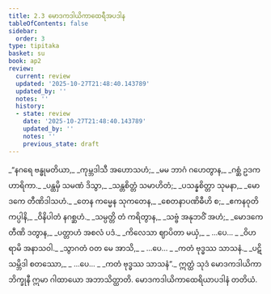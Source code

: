 ```yaml
---
title: 2.3 မောဒကဒါယိကာထေရီအပဒါန
tableOfContents: false
sidebar:
  order: 3
type: tipitaka
basket: su
book: ap2
review:
  current: review
  updated: '2025-10-27T21:48:40.143789'
  updated_by: ''
  notes: ''
  history:
  - state: review
    date: '2025-10-27T21:48:40.143789'
    updated_by: ''
    notes: ''
    previous_state: draft
---
```



<ReviewStatus review={frontmatter.review} showDetails={true} />

<HypothesisAnnotation frontmatter={frontmatter} />

<DynamicBreadcrumb />

<Division number="30" book="ap2" e="ch" v="20" p="18">

<Paragraph number="190" type="verses" book="ap2">
_“နဂရေ ဗန္ဓုမတိယာ,_  
_ကုမ္ဘဒါသီ အဟောသဟံ;_  
_မမ ဘာဂံ ဂဟေတွာန,_  
_ဂစ္ဆံ ဥဒကဟာရိကာ._  

</Paragraph>

</Division>
<Division number="31" book="ap2" e="ch" v="20" p="18">

<Paragraph number="191" type="verses" book="ap2">
_ပန္ထမှိ သမဏံ ဒိသွာ,_  
_သန္တစိတ္တံ သမာဟိတံ;_  
_ပသန္နစိတ္တာ သုမနာ,_  
_မောဒကေ တီဏိဒါသဟံ._  

</Paragraph>

</Division>
<Division number="32" book="ap2" e="ch" v="20" p="18">

<Paragraph number="192" type="verses" book="ap2">
_တေန ကမ္မေန သုကတေန,_  
_စေတနာပဏိဓီဟိ စ;_  
_ဧကနဝုတိကပ္ပါနိ,_  
_ဝိနိပါတံ နဂစ္ဆဟံ._  

</Paragraph>

</Division>
<Division number="33" book="ap2" e="ch" v="20" p="18">

<Paragraph number="193" type="verses" book="ap2">
_သမ္ပတ္တိ တံ ကရိတွာန,_  
_သဗ္ဗံ အနုဘဝိံ အဟံ;_  
_မောဒကေ တီဏိ ဒတွာန,_  
_ပတ္တာဟံ အစလံ ပဒံ._  

</Paragraph>

</Division>
<Division number="34" book="ap2" e="ch" v="20" p="18">

<Paragraph number="194" type="verses" book="ap2">
_ကိလေသာ ဈာပိတာ မယှံ,_  
_ …ပေ… _  
_ဝိဟရာမိ အနာသဝါ._  

</Paragraph>

</Division>
<Division number="35" book="ap2" e="ch" v="20" p="19">

<Paragraph number="195" type="verses" book="ap2">
_သွာဂတံ ဝတ မေ အာသိ,_  
_ …ပေ… _  
_ကတံ ဗုဒ္ဓဿ သာသနံ._  

</Paragraph>

</Division>
<Division number="36" book="ap2" e="ch" v="20" p="19">

<Paragraph number="196" type="verses" book="ap2">
_ပဋိသမ္ဘိဒါ စတဿော,_  
_ …ပေ… _  
_ကတံ ဗုဒ္ဓဿ သာသနံ”._  

</Paragraph>

<Paragraph number="197" book="ap2">
ဣတ္ထံ သုဒံ မောဒကဒါယိကာ ဘိက္ခုနီ ဣမာ ဂါထာယော အဘာသိတ္ထာတိ.

</Paragraph>
</Division>

<Paragraph number="198" type="center" book="ap2">
မောဒကဒါယိကာထေရိယာပဒါနံ တတိယံ.
</Paragraph>